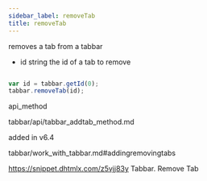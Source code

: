 ```yaml
---
sidebar_label: removeTab
title: removeTab
---
```



          


<Short>
 removes a tab from a tabbar



</Short>



- id 		string 			the id of a tab to remove



~~~js

var id = tabbar.getId(0);
tabbar.removeTab(id);


~~~
 api_method

<Descr>



</Descr>


 tabbar/api/tabbar_addtab_method.md

 added in v6.4

 tabbar/work_with_tabbar.md#addingremovingtabs

 https://snippet.dhtmlx.com/z5vjj83y	Tabbar. Remove Tab